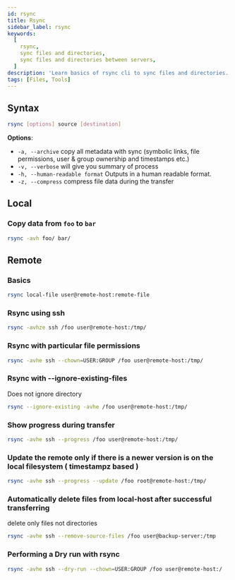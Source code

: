 ```yaml
---
id: rsync
title: Rsync
sidebar_label: rsync
keywords:
  [
    rsync,
    sync files and directories,
    sync files and directories between servers,
  ]
description: 'Learn basics of rsync cli to sync files and directories.'
tags: [Files, Tools]
---
```


## Syntax

```bash
rsync [options] source [destination]
```

**Options**:

- `-a, --archive` copy all metadata with sync (symbolic links, file permissions, user & group ownership and timestamps etc.)
- `-v, --verbose` will give you summary of process
- `-h, --human-readable format` Outputs in a human readable format.
- `-z, --compress` compress file data during the transfer

## Local

### Copy data from `foo` to `bar`

```bash
rsync -avh foo/ bar/
```

## Remote

### Basics

```bash
rsync local-file user@remote-host:remote-file
```

### Rsync using ssh

```bash
rsync -avhze ssh /foo user@remote-host:/tmp/
```

### Rsync with particular file permissions

```bash
rsync -avhe ssh --chown=USER:GROUP /foo user@remote-host:/tmp/
```

### Rsync with --ignore-existing-files

Does not ignore directory

```bash
rsync --ignore-existing -avhe /foo user@remote-host:/tmp/
```

### Show progress during transfer

```bash
rsync -avhe ssh --progress /foo user@remote-host:/tmp/
```

### Update the remote only if there is a newer version is on the local filesystem ( timestampz based )

```bash
rsync -avhe ssh --progress --update /foo root@remote-host:/tmp/
```

### Automatically delete files from local-host after successful transferring

delete only files not directories

```bash
rsync -avhe ssh --remove-source-files /foo user@backup-server:/tmp
```

### Performing a Dry run with rsync

```bash
rsync -avhe ssh --dry-run --chown=USER:GROUP /foo user@remote-host:/
```
